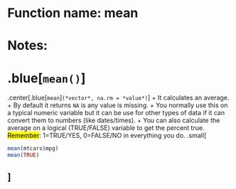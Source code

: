 # Function name: mean
# Notes:
# .blue[`mean()`]
.center[.blue[`mean`]`(*vector*, na.rm = *value*)`]
+ It calculates an average. 
+ By default it returns `NA` is any value is missing.
+ You normally use this on a typical numeric variable but it can be use for other types of data if it can convert them to numbers (like dates/times). 
  + You can also calculate the average on a logical (TRUE/FALSE) variable to get the percent true.  <mark>Remember</mark>: 1=TRUE/YES, 0=FALSE/NO in everything you do.
.small[
```r
mean(mtcars$mpg)
mean(TRUE)
```
]
---